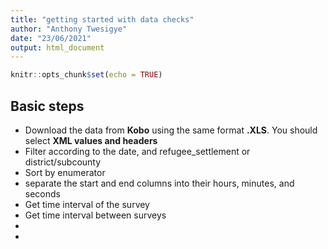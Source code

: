 ```yaml
---
title: "getting started with data checks"
author: "Anthony Twesigye"
date: "23/06/2021"
output: html_document
---
```


```r
knitr::opts_chunk$set(echo = TRUE)
```

## Basic steps
-	Download the data from **Kobo** using the same format **.XLS**. You should select **XML values and headers**
- Filter according to the date, and refugee_settlement or district/subcounty
- Sort by enumerator
- separate the start and end columns into their hours, minutes, and seconds
- Get time interval of the survey
- Get time interval between surveys
- 
-

